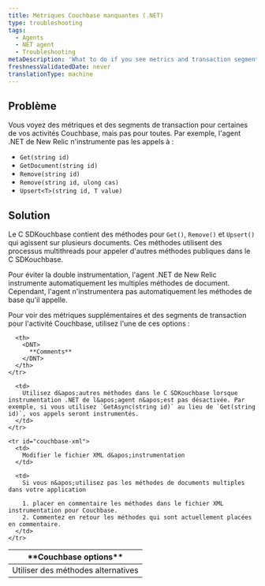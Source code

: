```yaml
---
title: Métriques Couchbase manquantes (.NET)
type: troubleshooting
tags:
  - Agents
  - NET agent
  - Troubleshooting
metaDescription: 'What to do if you see metrics and transaction segments for some of your Couchbase activity, but not all of it, such as Get, GetDocument, Remove, Upsert.'
freshnessValidatedDate: never
translationType: machine
---
```


## Problème

Vous voyez des métriques et des segments de transaction pour certaines de vos activités Couchbase, mais pas pour toutes. Par exemple, l&apos;agent .NET de New Relic n&apos;instrumente pas les appels à :

* `Get(string id)`
* `GetDocument(string id)`
* `Remove(string id)`
* `Remove(string id, ulong cas)`
* `Upsert<T>(string id, T value)`

## Solution

Le C SDKouchbase contient des méthodes pour `Get()`, `Remove()` et `Upsert()` qui agissent sur plusieurs documents. Ces méthodes utilisent des processus multithreads pour appeler d&apos;autres méthodes publiques dans le C SDKouchbase.

Pour éviter la double instrumentation, l&apos;agent .NET de New Relic instrumente automatiquement les multiples méthodes de document. Cependant, l&apos;agent n&apos;instrumentera pas automatiquement les méthodes de base qu&apos;il appelle.

Pour voir des métriques supplémentaires et des segments de transaction pour l&apos;activité Couchbase, utilisez l&apos;une de ces options :

<table>
  <thead>
    <tr>
      <th>
        <DNT>
          **Couchbase options**
        </DNT>
      </th>

      <th>
        <DNT>
          **Comments**
        </DNT>
      </th>
    </tr>
  </thead>

  <tbody>
    <tr id="couchbase-sdk">
      <td>
        Utiliser des méthodes alternatives
      </td>

      <td>
        Utilisez d&apos;autres méthodes dans le C SDKouchbase lorsque instrumentation .NET de l&apos;agent n&apos;est pas désactivée. Par exemple, si vous utilisez `GetAsync(string id)` au lieu de `Get(string id)`, vos appels seront instrumentés.
      </td>
    </tr>

    <tr id="couchbase-xml">
      <td>
        Modifier le fichier XML d&apos;instrumentation
      </td>

      <td>
        Si vous n&apos;utilisez pas les méthodes de documents multiples dans votre application

        1. placer en commentaire les méthodes dans le fichier XML instrumentation pour Couchbase.
        2. Commentez en retour les méthodes qui sont actuellement placées en commentaire.
      </td>
    </tr>
  </tbody>
</table>